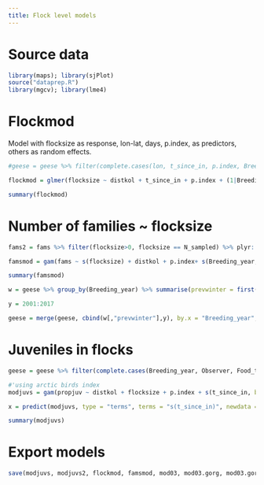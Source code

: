 ```yaml
---
title: Flock level models
---
```


# Source data

```r
library(maps); library(sjPlot)
source("dataprep.R")
library(mgcv); library(lme4)
```

# Flockmod

Model with flocksize as response, lon-lat, days, p.index, as predictors, others as random effects.

```r
#geese = geese %>% filter(complete.cases(lon, t_since_in, p.index, Breeding_year, Observer, Food_type))

flockmod = glmer(flocksize ~ distkol + t_since_in + p.index + (1|Breeding_year) + (1|Observer) + (1|Food_type), data = geese, family = poisson)

```

```r
summary(flockmod)
```

# Number of families ~ flocksize

```r
fams2 = fams %>% filter(flocksize>0, flocksize == N_sampled) %>% plyr::mutate(propjuv = propjuv/100)

famsmod = gam(fams ~ s(flocksize) + distkol + p.index+ s(Breeding_year, bs = "re") + s(t_since_in, k = 4) +s(Observer, bs = "re") + s(Food_type, bs = "re"), data = fams2, family = poisson)
```

```r
summary(famsmod)
```

```r
w = geese %>% group_by(Breeding_year) %>% summarise(prevwinter = first(durwinter))

y = 2001:2017

geese = merge(geese, cbind(w[,"prevwinter"],y), by.x = "Breeding_year", by.y = "y", all.x = T)

```


# Juveniles in flocks


```r
geese = geese %>% filter(complete.cases(Breeding_year, Observer, Food_type, distkol, t_since_in, flocksize, p.index))

#'using arctic birds index
modjuvs = gam(propjuv ~ distkol + flocksize + p.index + s(t_since_in, bs = "cr", pc = 0) + s(Breeding_year, bs = "re") + s(Observer, bs = "re") + s(Food_type, bs = "re"), family = binomial, data = geese)

x = predict(modjuvs, type = "terms", terms = "s(t_since_in)", newdata = geese, se.fit = T)
```

```r
summary(modjuvs)
```

# Export models

```r
save(modjuvs, modjuvs2, flockmod, famsmod, mod03, mod03.gorg, mod03.gorg.s, fams.expand.sub, fams.expand, file = "goosemods_pres.RData")
```
